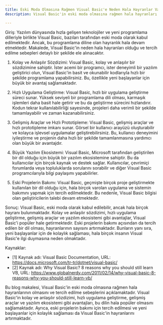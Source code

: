 ```yaml
---
title: Eski Moda Olmasına Rağmen Visual Basic'e Neden Hala Hayranlar Var?
description: Visual Basic'in eski moda olmasına rağmen hala hayranları neden vardır ve neden tercih edilir?

---
```


Giriş:
Yazılım dünyasında hızla gelişen teknolojiler ve yeni programlama dilleriyle birlikte Visual Basic, bazıları tarafından eski moda olarak kabul edilmektedir. Ancak, bu programlama diline olan hayranlık hala devam etmektedir. Makalede, Visual Basic'in neden hala hayranları olduğu ve tercih edilme sebepleri detaylı bir şekilde ele alınacaktır.

1. Kolay ve Anlaşılır Sözdizimi:
Visual Basic, kolay ve anlaşılır bir sözdizimine sahiptir. İster acemi bir programcı, ister deneyimli bir yazılım geliştirici olun, Visual Basic'in basit ve okunabilir kodlarıyla hızlı bir şekilde programlama yapabilirsiniz. Bu, özellikle yeni başlayanlar için büyük bir avantaj sağlamaktadır.

2. Hızlı Uygulama Geliştirme:
Visual Basic, hızlı bir uygulama geliştirme süreci sunar. Yüksek seviyeli bir programlama dili olması, karmaşık işlemleri daha basit hale getirir ve bu da geliştirme sürecini hızlandırır. Kodun tekrar kullanılabilirliği sayesinde, projeleri daha verimli bir şekilde tamamlayabilir ve zaman kazanabilirsiniz.

3. Gelişmiş Araçlar ve Hızlı Prototipleme:
Visual Basic, gelişmiş araçlar ve hızlı prototipleme imkanı sunar. Görsel bir kullanıcı arayüzü oluşturabilir ve kolayca işlevsel uygulamalar geliştirebilirsiniz. Bu, kullanıcı deneyimini iyileştirme ve projenin daha hızlı bir şekilde tamamlanmasına yardımcı olan büyük bir avantajdır.

4. Büyük Yazılım Ekosistemi:
Visual Basic, Microsoft tarafından geliştirilen bir dil olduğu için büyük bir yazılım ekosistemine sahiptir. Bu da kullanıcılar için birçok kaynak ve destek sağlar. Kullanıcılar, çevrimiçi forumlarda veya topluluklarda sorularını sorabilir ve diğer Visual Basic programcılarıyla bilgi paylaşımı yapabilirler.

5. Eski Projelerin Bakımı:
Visual Basic, geçmişte birçok proje geliştirmekte kullanılan bir dil olduğu için, hala birçok varolan uygulama ve sistemin bakımını yapmak için tercih edilmektedir. Bu nedenle, Visual Basic bilgisi olan geliştiricilerin talebi devam etmektedir.

Sonuç:
Visual Basic, eski moda olarak kabul edilebilir, ancak hala birçok hayranı bulunmaktadır. Kolay ve anlaşılır sözdizimi, hızlı uygulama geliştirme, gelişmiş araçlar ve yazılım ekosistemi gibi avantajlar, Visual Basic'i popüler hale getirmektedir. Eski projelerin bakımı açısından da tercih edilen bir dil olması, hayranlarının sayısını artırmaktadır. Bunların yanı sıra, yeni başlayanlar için de kolaylık sağlaması, hala birçok insanın Visual Basic'e ilgi duymasına neden olmaktadır.

Kaynaklar:
- [1] Kaynak adı: Visual Basic Documentation, URL: https://docs.microsoft.com/tr-tr/dotnet/visual-basic/
- [2] Kaynak adı: Why Visual Basic? 8 reasons why you should still learn VB, URL: https://www.globalnerdy.com/2011/02/14/why-visual-basic-8-reasons-why-you-should-still-learn-vb/

Bu blog makalesi, Visual Basic'in eski moda olmasına rağmen hala hayranlarının olmasını ve tercih edilme sebeplerini açıklamaktadır. Visual Basic'in kolay ve anlaşılır sözdizimi, hızlı uygulama geliştirme, gelişmiş araçlar ve yazılım ekosistemi gibi avantajları, bu dilin hala popüler olmasını sağlamaktadır. Ayrıca, eski projelerin bakımı için tercih edilmesi ve yeni başlayanlar için kolaylık sağlaması da Visual Basic'in hayranlarını artırmaktadır.